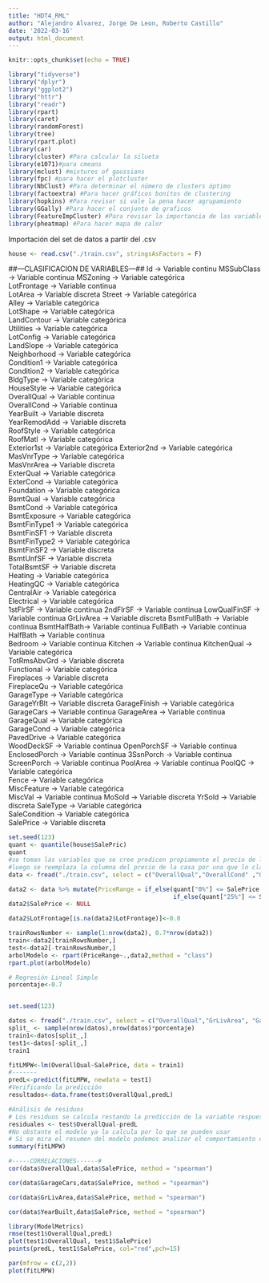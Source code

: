 ---
title: "HDT4_RML"
author: "Alejandro Alvarez, Jorge De Leon, Roberto Castillo"
date: '2022-03-16'
output: html_document
---

```{r setup, include=FALSE}
knitr::opts_chunk$set(echo = TRUE)
```

```{r message=FALSE,warning=FALSE}
library("tidyverse")
library("dplyr")
library("ggplot2")
library("httr")
library("readr")
library(rpart)
library(caret)
library(randomForest)
library(tree)
library(rpart.plot)
library(car)
library(cluster) #Para calcular la silueta
library(e1071)#para cmeans
library(mclust) #mixtures of gaussians
library(fpc) #para hacer el plotcluster
library(NbClust) #Para determinar el número de clusters óptimo
library(factoextra) #Para hacer gráficos bonitos de clustering
library(hopkins) #Para revisar si vale la pena hacer agrupamiento
library(GGally) #Para hacer el conjunto de graficos
library(FeatureImpCluster) #Para revisar la importancia de las variables en los grupos.
library(pheatmap) #Para hacer mapa de calor
```

Importación del set de datos a partir del .csv

```{r importación de base de datos}
house <- read.csv("./train.csv", stringsAsFactors = F)
```

##---CLASIFICACION DE VARIABLES---## Id -\> Variable continu MSSubClass -\> Variable continua MSZoning -\> Variable categórica\
LotFrontage -\> Variable continua\
LotArea -\> Variable discreta Street -\> Variable categórica\
Alley -\> Variable categórica\
LotShape -\> Variable categórica\
LandContour -\> Variable categórica\
Utilities -\> Variable categórica\
LotConfig -\> Variable categórica\
LandSlope -\> Variable categórica\
Neighborhood -\> Variable categórica\
Condition1 -\> Variable categórica\
Condition2 -\> Variable categórica\
BldgType -\> Variable categórica\
HouseStyle -\> Variable categórica\
OverallQual -\> Variable continua\
OverallCond -\> Variable continua\
YearBuilt -\> Variable discreta\
YearRemodAdd -\> Variable discreta\
RoofStyle -\> Variable categórica\
RoofMatl -\> Variable categórica\
Exterior1st -\> Variable categórica Exterior2nd -\> Variable categórica\
MasVnrType -\> Variable categórica\
MasVnrArea -\> Variable discreta\
ExterQual -\> Variable categórica\
ExterCond -\> Variable categórica\
Foundation -\> Variable categórica\
BsmtQual -\> Variable categórica\
BsmtCond -\> Variable categórica\
BsmtExposure -\> Variable categórica\
BsmtFinType1 -\> Variable categórica\
BsmtFinSF1 -\> Variable discreta\
BsmtFinType2 -\> Variable categórica\
BsmtFinSF2 -\> Variable discreta\
BsmtUnfSF -\> Variable discreta\
TotalBsmtSF -\> Variable discreta\
Heating -\> Variable categórica\
HeatingQC -\> Variable categórica\
CentralAir -\> Variable categórica\
Electrical -\> Variable categórica\
1stFlrSF -\> Variable continua 2ndFlrSF -\> Variable continua LowQualFinSF -\> Variable continua GrLivArea -\> Variable discreta BsmtFullBath -\> Variable continua BsmtHalfBath-\> Variable continua FullBath -\> Variable continua HalfBath -\> Variable continua\
Bedroom -\> Variable continua Kitchen -\> Variable continua KitchenQual -\> Variable categórica\
TotRmsAbvGrd -\> Variable discreta\
Functional -\> Variable categórica\
Fireplaces -\> Variable discreta\
FireplaceQu -\> Variable categórica\
GarageType -\> Variable categórica\
GarageYrBlt -\> Variable discreta GarageFinish -\> Variable categórica\
GarageCars -\> Variable continua GarageArea -\> Variable continua GarageQual -\> Variable categórica\
GarageCond -\> Variable categórica\
PavedDrive -\> Variable categórica\
WoodDeckSF -\> Variable continua OpenPorchSF -\> Variable continua EnclosedPorch -\> Variable continua 3SsnPorch -\> Variable continua ScreenPorch -\> Variable continua PoolArea -\> Variable continua PoolQC -\> Variable categórica\
Fence -\> Variable categórica\
MiscFeature -\> Variable categórica\
MiscVal -\> Variable continua MoSold -\> Variable discreta YrSold -\> Variable discreta SaleType -\> Variable categórica\
SaleCondition -\> Variable categórica\
SalePrice -\> Variable discreta\


```{r}
set.seed(123)
quant <- quantile(house$SalePric)
quant
#se toman las variables que se cree predicen propiamente el precio de la casa y el precio real de la casa.
#luego se reemplaza la columna del precio de la casa por una que lo clasifica como economica, intermedio o cara dependiendo de los percentiles.
data <- fread("./train.csv", select = c("OverallQual","OverallCond" ,"GrLivArea", "BedroomAbvGr", "TotRmsAbvGrd", "GarageCars", "SalePrice", "YearBuilt", "LotArea", "LotFrontage"))

data2 <- data %>% mutate(PriceRange = if_else(quant["0%"] <= SalePrice & SalePrice < quant["25%"], "Economica", 
                                              if_else(quant["25%"] <= SalePrice & SalePrice < quant["50%"], "Intermedia", "Cara") ))
data2$SalePrice <- NULL

data2$LotFrontage[is.na(data2$LotFrontage)]<-0.0

trainRowsNumber <- sample(1:nrow(data2), 0.7*nrow(data2))
train<-data2[trainRowsNumber,]
test<-data2[-trainRowsNumber,]
arbolModelo <- rpart(PriceRange~.,data2,method = "class")
rpart.plot(arbolModelo)
```
```{r}
# Regresión Lineal Simple 
porcentaje<-0.7


set.seed(123)

datos <- fread("./train.csv", select = c("OverallQual","GrLivArea", "GarageCars", "SalePrice", "YearBuilt"))
split_ <- sample(nrow(datos),nrow(datos)*porcentaje)
train1<-datos[split_,]
test1<-datos[-split_,]
train1

fitLMPW<-lm(OverallQual~SalePrice, data = train1)
#-------
predL<-predict(fitLMPW, newdata = test1)
#Verificando la predicción
resultados<-data.frame(test$OverallQual,predL)

#Análisis de residuos
# Los residuos se calcula restando la predicción de la variable respuesta
residuales <- test$OverallQual-predL
#No obstante el modelo ya lo calcula por lo que se pueden usar
# Si se mira el resumen del modelo podemos analizar el comportamiento de los residuos.
summary(fitLMPW)

#-----CORRELACIONES------#
cor(data$OverallQual,data$SalePrice, method = "spearman")

cor(data$GarageCars,data$SalePrice, method = "spearman")

cor(data$GrLivArea,data$SalePrice, method = "spearman")

cor(data$YearBuilt,data$SalePrice, method = "spearman")

library(ModelMetrics)
rmse(test1$OverallQual,predL)
plot(test1$OverallQual, test1$SalePrice)
points(predL, test1$SalePrice, col="red",pch=15)

par(mfrow = c(2,2))
plot(fitLMPW)


```



